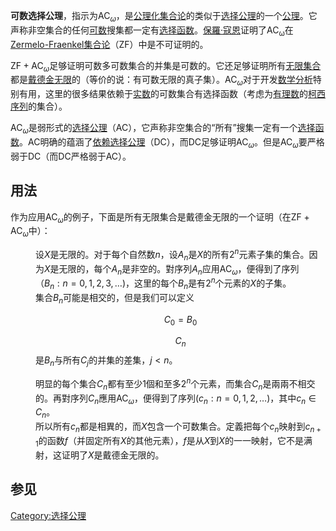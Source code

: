 '''可数选择公理'''，指示为<math>\text{AC}_\omega</math>，是[[公理化集合论|公理化集合论]]的类似于[[选择公理|选择公理]]的一个[[公理|公理]]。它声称非空集合的任何[[可数集合|可数]]搜集都一定有[[选择函数|选择函数]]。[[保羅·寇恩|保羅·寇恩]]证明了AC<sub>ω</sub>在[[Zermelo-Fraenkel集合论|Zermelo-Fraenkel集合论]]（<math>\text{ZF}</math>）中是不可证明的。

<math>\text{ZF}+\text{AC}_\omega</math>足够证明可数多可数集合的并集是可数的。它还足够证明所有[[无限集合|无限集合]]都是[[戴德金无限集合|戴德金无限]]的（等价的说：有可数无限的真子集）。<math>\text{AC}_\omega</math>对于开发[[数学分析|数学分析]]特别有用，这里的很多结果依赖于[[实数|实数]]的可数集合有选择函数（考虑为[[有理数|有理数]]的[[柯西序列|柯西序列]]的集合）。

<math>\text{AC}_\omega</math>是弱形式的[[选择公理|选择公理]]（AC），它声称非空集合的“所有”搜集一定有一个[[选择函数|选择函数]]。AC明确的蕴涵了[[依赖选择公理|依赖选择公理]]（DC），而DC足够证明<math>\text{AC}_\omega</math>。但是<math>\text{AC}_\omega</math>要严格弱于DC（而DC严格弱于AC）。

==用法==
作为应用<math>\text{AC}_\omega</math>的例子，下面是所有无限集合是戴德金无限的一个证明（在<math>\text{ZF}+\text{AC}_\omega</math>中）：

:设<math>X</math>是无限的。对于每个自然数<math>n</math>，设<math>A_n</math>是''<math>X</math>''的所有<math>2^n</math>元素子集的集合。因为''<math>X</math>''是无限的，每个''<math>A_n</math>''是非空的。對序列''<math>A_n</math>''应用<math>\text{AC}_\omega</math>，便得到了序列（<math>B_n:n=0,1,2,3,\ldots</math>)，这里的每个<math>B_n</math>是有<math>2^n</math>个元素的''<math>X</math>''的子集。
:集合''<math>B_n</math>''可能是相交的，但是我们可以定义
::<math>C_0=B_0</math>
::<math>C_n</math>是<math>B_n</math>与所有<math>C_j</math>的并集的差集，<math>j<n</math>。
:明显的每个集合''<math>C_n</math>''都有至少1個和至多<math>2^n</math>个元素，而集合''<math>C_n</math>''是兩兩不相交的。再對序列''<math>C_n</math>''應用<math>\text{AC}_\omega</math>，便得到了序列<math>(c_n:n=0,1,2,\ldots)</math>，其中<math>c_n\in C_n</math>。
:所以所有<math>c_n</math>都是相異的，而''<math>X</math>''包含一个可数集合。定義把每个''<math>c_n</math>''映射到<math>c_{n+1}</math>的函数<math>f</math>（并固定所有<math>X</math>的其他元素），''f''是从''<math>X</math>''到''<math>X</math>''的一一映射，它不是满射，这证明了''<math>X</math>''是戴德金无限的。

==参见==
{{planetmath|urlid=axiomofcountablechoice|title=axiom of countable choice}}

[[Category:选择公理|Category:选择公理]]
{{集合论}}